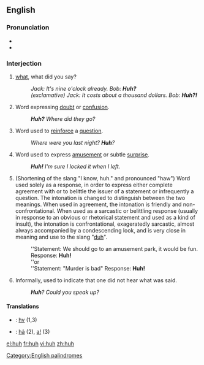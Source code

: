 ==English==

===Pronunciation===
*{{IPA|/hʌ̃/}}
*{{audio|en-us-huh.ogg|Audio (US)}}

===Interjection===
{{en-intj}}

# [[what]], what did you say?
#:''Jack: It's nine o'clock already. Bob: '''Huh?'''''
#:''(exclamative) Jack: It costs about a thousand dollars. Bob: '''Huh?!'''''
# Word expressing [[doubt]] or [[confusion]].
#:'''''Huh?''' Where did they go?''
# Word used to [[reinforce]] a [[question]].
#:''Where were you last night?  '''Huh'''?''
# Word used to express [[amusement]] or subtle [[surprise]].
#: '''''Huh!'''  I'm sure I locked it when I left.''
# <!--is this regional?--> (Shortening of the slang "I know, huh." and pronounced "haw") Word used solely as a response, in order to express either complete agreement with or to belittle the issuer of a statement or infrequently a question. The intonation is changed to distinguish between the two meanings. When used in agreement, the intonation is friendly and non-confrontational. When used as a sarcastic or belittling response (usually in response to an obvious or rhetorical statement and used as a kind of insult), the intonation is confrontational, exageratedly sarcastic, almost always accompanied by a condescending look, and is very close in meaning and use to the slang "[[duh]]".
#:''Statement: We should go to an amusement park, it would be fun. Response: '''Huh!'''
#:''or
#:''Statement: "Murder is bad" Response: '''Huh!'''
# Informally, used to indicate that one did not hear what was said.
#:'''''Huh'''?  Could you speak up?''

====Translations====
{{checktrans}}
*{{ttbc|Cherokee}}: [[hv]] (1,3)
*{{ttbc|Vietnamese}}: [[hả]] (2), [[a|a!]] (3)

[[Category:English palindromes]]

[[el:huh]]
[[fr:huh]]
[[vi:huh]]
[[zh:huh]]